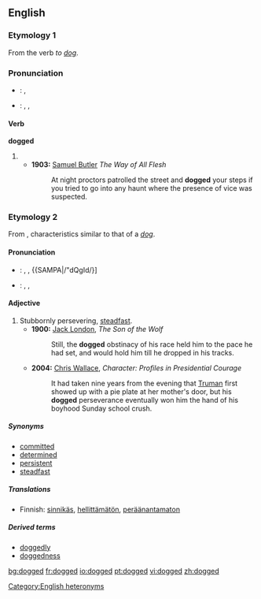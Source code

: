 ==English==

===Etymology 1===
From the verb ''to [[dog]]''.

===Pronunciation===
*{{a|RP}}: {{IPA|/dɒgd/}}, {{SAMPA|/dQgd/}}
*{{a|US}}: {{enPR|dägd}}, {{IPA|/dɑgd/}}, {{SAMPA|/dAgd/}}

====Verb====
'''dogged'''

# {{past of|[[dog]]}}
#*'''1903:''' [[w:Samuel Butler|Samuel Butler]] ''The Way of All Flesh''
#*:At night proctors patrolled the street and '''dogged''' your steps if you tried to go into any haunt where the presence of vice was suspected.

===Etymology 2===
From {{ME.}}, characteristics similar to that of a ''[[dog]]''.

====Pronunciation====
*{{a|RP}}: {{enPR|dŏg'ĭd}}, {{IPA|/ˈdɒgɪd/}}, {{SAMPA|/"dQgId/}]
*{{a|US}}: {{enPR|däg'ĭd}}, {{IPA|/ˈdɑgɪd/}}, {{SAMPA|/"dAgId/}}

====Adjective====
{{en-adj}}

# Stubbornly persevering, [[steadfast]].
#*'''1900:''' [[w:Jack London|Jack London]], ''The Son of the Wolf''
#*:Still, the '''dogged''' obstinacy of his race held him to the pace he had set, and would hold him till he dropped in his tracks.
#*'''2004:''' [[w: Chris Wallace (journalist)|Chris Wallace]], ''Character:  Profiles in Presidential Courage''
#*:It had taken nine years from the evening that [[w:Harry Truman|Truman]] first showed up with a pie plate at her mother's door, but his '''dogged''' perseverance eventually won him the hand of his boyhood Sunday school crush.

=====Synonyms=====
*[[committed]]
*[[determined]]
*[[persistent]]
*[[steadfast]]

=====Translations=====
{{trans-top|stubbornly persevering, steadfast]]}}
{{trans-mid}}
*Finnish: [[sinnikäs]], [[hellittämätön]], [[peräänantamaton]]
{{trans-bottom}}

=====Derived terms=====
*[[doggedly]] {{pos_adv}}
*[[doggedness]] {{pos_n}}

[[Category:English heteronyms]]

[[bg:dogged]]
[[fr:dogged]]
[[io:dogged]]
[[pt:dogged]]
[[vi:dogged]]
[[zh:dogged]]